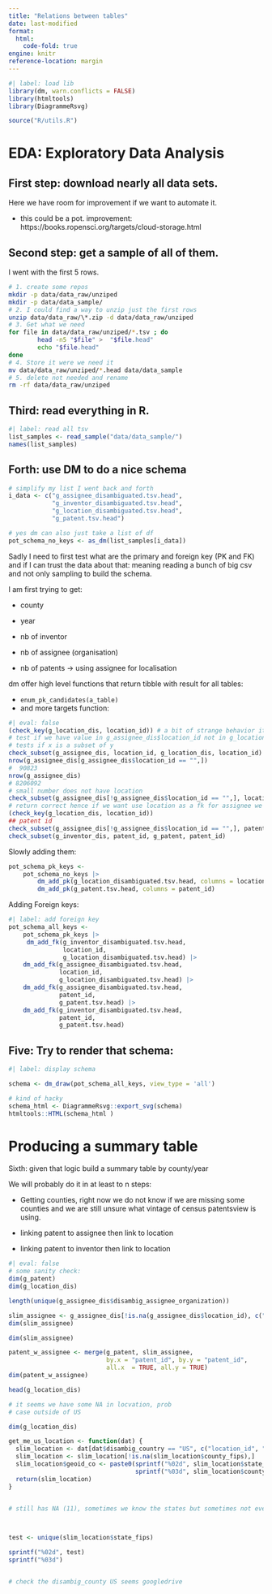 ```yaml
---
title: "Relations between tables"
date: last-modified
format: 
  html:
    code-fold: true
engine: knitr
reference-location: margin
---
```



```r
#| label: load lib
library(dm, warn.conflicts = FALSE)
library(htmltools)
library(DiagrammeRsvg)

source("R/utils.R")
```

# EDA: Exploratory Data Analysis

## First step: download nearly all data sets.

Here we have room for improvement if we want to automate it.

 - this could be a pot. improvement: https://books.ropensci.org/targets/cloud-storage.html 

## Second step: get a sample of all of them. 

I went with the first 5 rows.   

```bash
# 1. create some repos
mkdir -p data/data_raw/unziped
mkdir -p data/data_sample/
# 2. I could find a way to unzip just the first rows
unzip data/data_raw/\*.zip -d data/data_raw/unziped
# 3. Get what we need
for file in data/data_raw/unziped/*.tsv ; do
        head -n5 "$file" >  "$file.head"
        echo "$file.head" 
done
# 4. Store it were we need it
mv data/data_raw/unziped/*.head data/data_sample
# 5. delete not needed and rename
rm -rf data/data_raw/unziped
```

## Third: read everything in R. 

```r
#| label: read all tsv
list_samples <- read_sample("data/data_sample/") 
names(list_samples)
``` 

## Forth: use DM to do a nice schema

```r
# simplify my list I went back and forth
i_data <- c("g_assignee_disambiguated.tsv.head",
            "g_inventor_disambiguated.tsv.head", 
            "g_location_disambiguated.tsv.head", 
            "g_patent.tsv.head")

# yes dm can also just take a list of df
pot_schema_no_keys <- as_dm(list_samples[i_data])
```

Sadly I need to first test what are the primary and foreign key (PK and FK) and if I can trust the data about that: meaning reading a bunch of big csv and not only sampling to build the schema.

I am first trying to get:

- county

- year

- nb of inventor

- nb of assignee (organisation)

- nb of patents → using assignee for localisation


dm offer high level functions that return tibble with result for all tables:

- `enum_pk_candidates(a_table)`
- and more targets function:

```r
#| eval: false
(check_key(g_location_dis, location_id)) # a bit of strange behavior it return null on success?
# test if we have value in g_assignee_dis$location_id not in g_location_dis 
# tests if x is a subset of y
check_subset(g_assignee_dis, location_id, g_location_dis, location_id)
nrow(g_assignee_dis[g_assignee_dis$location_id == "",])
#  90823
nrow(g_assignee_dis)
# 8206092 
# small number does not have location 
check_subset(g_assignee_dis[!g_assignee_dis$location_id == "",], location_id, g_location_dis, location_id)
# return correct hence if we want use location as a fk for assignee we need to do that 
(check_key(g_location_dis, location_id)) 
## patent id 
check_subset(g_assignee_dis[!g_assignee_dis$location_id == "",], patent_id, g_patent, patent_id)
check_subset(g_inventor_dis, patent_id, g_patent, patent_id)
```

Slowly adding them:

```r
pot_schema_pk_keys <- 
    pot_schema_no_keys |>
        dm_add_pk(g_location_disambiguated.tsv.head, columns = location_id) |> 
        dm_add_pk(g_patent.tsv.head, columns = patent_id)
```


Adding Foreign keys:


```r
#| label: add foreign key
pot_schema_all_keys <- 
    pot_schema_pk_keys |>
     dm_add_fk(g_inventor_disambiguated.tsv.head, 
               location_id,
               g_location_disambiguated.tsv.head) |>
    dm_add_fk(g_assignee_disambiguated.tsv.head,
              location_id,
              g_location_disambiguated.tsv.head) |> 
    dm_add_fk(g_assignee_disambiguated.tsv.head,
              patent_id,
              g_patent.tsv.head) |>
    dm_add_fk(g_inventor_disambiguated.tsv.head,
              patent_id,
              g_patent.tsv.head)
```

## Five: Try to render that schema:

```r
#| label: display schema

schema <- dm_draw(pot_schema_all_keys, view_type = 'all')

# kind of hacky 
schema_html <- DiagrammeRsvg::export_svg(schema)
htmltools::HTML(schema_html )
```

# Producing a summary table

 Sixth: given that logic build a summary table by county/year

 We will probably do it in at least to n steps:

 - Getting counties, right now we do not know if we are missing some counties and we are still unsure what vintage of census patentsview is using.

 - linking patent to assignee then link to location

 - linking patent to inventor then link to location 

```r
#| eval: false
# some sanity check: 
dim(g_patent)
dim(g_location_dis)

length(unique(g_assignee_dis$disambig_assignee_organization))

slim_assignee <- g_assignee_dis[!is.na(g_assignee_dis$location_id), c("patent_id", "assignee_id", "location_id", "disambig_assignee_organization")]
dim(slim_assignee)

dim(slim_assignee)

patent_w_assignee <- merge(g_patent, slim_assignee, 
                           by.x = "patent_id", by.y = "patent_id", 
                           all.x  = TRUE, all.y = TRUE) 
dim(patent_w_assignee)    

head(g_location_dis)

# it seems we have some NA in locvation, prob 
# case outside of US 

dim(g_location_dis)

get_me_us_location <- function(dat) {
  slim_location <- dat[dat$disambig_country == "US", c("location_id", "state_fips", "county_fips")]
  slim_location <- slim_location[!is.na(slim_location$county_fips),]
  slim_location$geoid_co <- paste0(sprintf("%02d", slim_location$state_fips),
                                   sprintf("%03d", slim_location$county_fips)) 
  return(slim_location)
}

 
# still has NA (11), sometimes we know the states but sometimes not even



test <- unique(slim_location$state_fips)

sprintf("%02d", test)
sprintf("%03d")


# check the disambig_county US seems googledrive
```